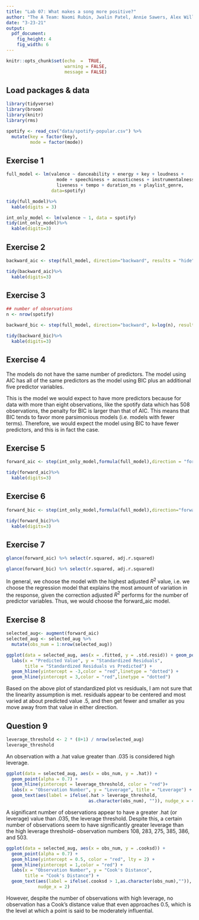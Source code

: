 ```yaml
---
title: "Lab 07: What makes a song more positive?"
author: "The A Team: Naomi Rubin, Jwalin Patel, Annie Sawers, Alex Williams, JM Stroh"
date: "3-23-21"
output: 
  pdf_document: 
    fig_height: 4
    fig_width: 6
---
```


```r
knitr::opts_chunk$set(echo  =  TRUE,
                      warning = FALSE, 
                      message = FALSE)
```

## Load packages & data

```r
library(tidyverse)
library(broom)
library(knitr)
library(rms)
```

```r
spotify <- read_csv("data/spotify-popular.csv") %>%
  mutate(key = factor(key), 
         mode = factor(mode))
```

## Exercise 1

```r
full_model <- lm(valence ~ danceability + energy + key + loudness +
                   mode + speechiness + acousticness + instrumentalness +
                   liveness + tempo + duration_ms + playlist_genre,
                 data=spotify)

tidy(full_model)%>%
  kable(digits = 3)
```

```r
int_only_model <- lm(valence ~ 1, data = spotify)
tidy(int_only_model)%>%
  kable(digits=3)
```


## Exercise 2

```r
backward_aic <- step(full_model, direction="backward", results = "hide")
```

```r
tidy(backward_aic)%>%
  kable(digits=3)
```

## Exercise 3

```r
## number of observations
n <- nrow(spotify)
```


```r
backward_bic <- step(full_model, direction="backward", k=log(n), results = "hide")
```

```r
tidy(backward_bic)%>%
  kable(digits=3)
```

## Exercise 4

The models do not have the same number of predictors. The model using AIC has 
all of the same predictors as the model using BIC plus an additional five 
predictor variables.

This is the model we would expect to have more predictors because for data with 
more than eight observations, like the spotify data which has 508 observations,
the penalty for BIC is larger than that of AIC. This means that BIC tends to 
favor more parsimonious models (i.e. models with fewer terms). Therefore, we 
would expect the model using BIC to have fewer predictors, and this is in fact 
the case.

## Exercise 5

```r
forward_aic <- step(int_only_model,formula(full_model),direction = "forward",results = "hide")
```

```r
tidy(forward_aic)%>%
  kable(digits=3)
```

## Exercise 6

```r
forward_bic <- step(int_only_model,formula(full_model),direction="forward",k=log(n),results="hide")
```

```r
tidy(forward_bic)%>%
  kable(digits=3)
```

## Exercise 7

```r
glance(forward_aic) %>% select(r.squared, adj.r.squared)
```

```r
glance(forward_bic) %>% select(r.squared, adj.r.squared)
```
In general, we choose the model with the highest adjusted $R^2$ value, i.e. we choose the regression model that explains the most amount of variation in the response, given the correction adjusted $R^2$ performs for the number of predictor variables. Thus, we would choose the forward_aic model.  

## Exercise 8 
```r
selected_aug<- augment(forward_aic)
selected_aug <- selected_aug %>%
  mutate(obs_num = 1:nrow(selected_aug))

ggplot(data = selected_aug, aes(x = .fitted, y = .std.resid)) + geom_point() +
  labs(x = "Predicted Value", y = "Standardized Residuals", 
       title = "Standardized Residuals vs Predicted") + 
  geom_hline(yintercept = -3,color = "red",linetype = "dotted") +
  geom_hline(yintercept = 3,color = "red",linetype = "dotted") 
```
Based on the above plot of standardized plot vs residuals, I am not sure that 
the linearity assumption is met. residuals appear to be centered and most varied
at about predicted value .5, and then get fewer and smaller as you move away from
that value in either direction.

## Question 9
```r
leverage_threshold <- 2 * (8+1) / nrow(selected_aug)
leverage_threshold
```

An observation with a .hat value greater than .035 is considered high leverage.

```r
ggplot(data = selected_aug, aes(x = obs_num, y = .hat)) + 
  geom_point(alpha = 0.7) + 
  geom_hline(yintercept = leverage_threshold, color = "red")+
  labs(x = "Observation Number", y = "Leverage", title = "Leverage") +
  geom_text(aes(label = ifelse(.hat > leverage_threshold, 
                               as.character(obs_num), "")), nudge_x = 4)
```

A significant number of observations appear to have a greater .hat (or leverage) value than .035, the leverage threshold.  Despite this, a certain number of observations seem to have significantly greater leverage than the high leverage threshold-- observation numbers 108, 283, 275, 385, 386, and 503.

```r
ggplot(data = selected_aug, aes(x = obs_num, y = .cooksd)) + 
  geom_point(alpha = 0.7) + 
  geom_hline(yintercept = 0.5, color = "red", lty = 2) +
  geom_hline(yintercept = 1,color = "red") +
  labs(x = "Observation Number", y = "Cook's Distance",
       title = "Cook's Distance") +
  geom_text(aes(label = ifelse(.cooksd > 1,as.character(obs_num),"")), 
            nudge_x = 2)
```

However, despite the number of observations with high leverage, no observation has a Cook's distance value that even approaches 0.5, which is the level at which a point is said to be moderately influential.



